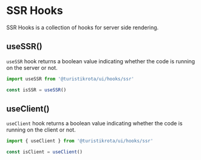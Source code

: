 
<Meta title='Hooks/SSR' />

# SSR Hooks

SSR Hooks is a collection of hooks for server side rendering.

## useSSR()

`useSSR` hook returns a boolean value indicating whether the code is running on the server or not.

```js
import useSSR from '@turistikrota/ui/hooks/ssr'

const isSSR = useSSR()
```

## useClient()

`useClient` hook returns a boolean value indicating whether the code is running on the client or not.

```js
import { useClient } from '@turistikrota/ui/hooks/ssr'

const isClient = useClient()
```
